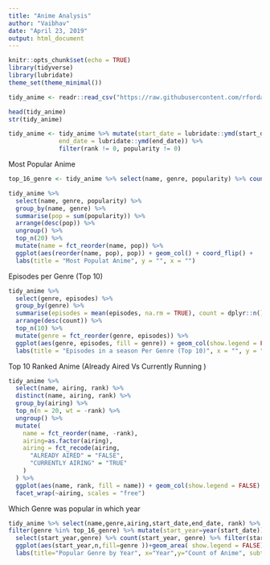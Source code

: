 ```yaml
---
title: "Anime Analysis"
author: "Vaibhav"
date: "April 23, 2019"
output: html_document
---
```


```r
knitr::opts_chunk$set(echo = TRUE)
library(tidyverse)
library(lubridate)
theme_set(theme_minimal())
```

```r
tidy_anime <- readr::read_csv("https://raw.githubusercontent.com/rfordatascience/tidytuesday/master/data/2019/2019-04-23/tidy_anime.csv")

head(tidy_anime)
str(tidy_anime)

tidy_anime <- tidy_anime %>% mutate(start_date = lubridate::ymd(start_date),
              end_date = lubridate::ymd(end_date)) %>% 
              filter(rank != 0, popularity != 0)
```

Most Popular Anime
```r
top_16_genre <- tidy_anime %>% select(name, genre, popularity) %>% count(genre, sort = TRUE) %>% top_n(16) %>% pull(genre)

tidy_anime %>%
  select(name, genre, popularity) %>%
  group_by(name, genre) %>%
  summarise(pop = sum(popularity)) %>%
  arrange(desc(pop)) %>%
  ungroup() %>%
  top_n(20) %>%
  mutate(name = fct_reorder(name, pop)) %>%
  ggplot(aes(reorder(name, pop), pop)) + geom_col() + coord_flip() +
  labs(title = "Most Populat Anime", y = "", x = "")
```

Episodes per Genre (Top 10)

```r
tidy_anime %>%
  select(genre, episodes) %>%
  group_by(genre) %>%
  summarise(episodes = mean(episodes, na.rm = TRUE), count = dplyr::n()) %>%
  arrange(desc(count)) %>%
  top_n(10) %>%
  mutate(genre = fct_reorder(genre, episodes)) %>%
  ggplot(aes(genre, episodes, fill = genre)) + geom_col(show.legend = FALSE) + coord_flip() +
  labs(title = "Episodes in a season Per Genre (Top 10)", x = "", y = "")
```

Top 10 Ranked Anime (Already Aired Vs Currently Running )

```r

tidy_anime %>%
  select(name, airing, rank) %>%
  distinct(name, airing, rank) %>%
  group_by(airing) %>%
  top_n(n = 20, wt = -rank) %>%
  ungroup() %>%
  mutate(
    name = fct_reorder(name, -rank),
    airing=as.factor(airing),
    airing = fct_recode(airing,
      "ALREADY AIRED" = "FALSE",
      "CURRENTLY AIRING" = "TRUE"
    )
  ) %>%
  ggplot(aes(name, rank, fill = name)) + geom_col(show.legend = FALSE) + coord_flip() + labs(title = "Top Ranked Anime (Already Aired Vs Current Airing)", y = "", x = "") +
  facet_wrap(~airing, scales = "free")
```

Which Genre was popular in which year

```r
tidy_anime %>% select(name,genre,airing,start_date,end_date, rank) %>% 
filter(genre %in% top_16_genre) %>% mutate(start_year=year(start_date)) %>% 
  select(start_year,genre) %>% count(start_year, genre) %>% filter(start_year<2019) %>% 
  ggplot(aes(start_year,n,fill=genre ))+geom_area( show.legend = FALSE)+facet_wrap(~genre)+theme(axis.text.x = element_text(angle = 45, hjust = 1))+
  labs(title="Popular Genre by Year", x="Year",y="Count of Anime", subtitle = "Analysing the Genres which became popular with time")+scale_x_continuous(breaks = c(1920,1940,1960,1980,1990,2000,2010,2018))
```

